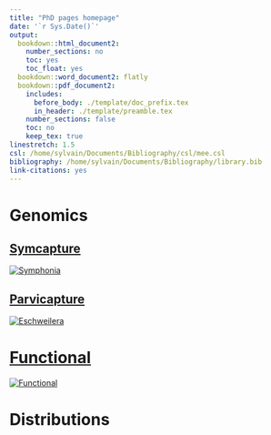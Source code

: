 ```yaml
---
title: "PhD pages homepage"
date: '`r Sys.Date()`'
output:
  bookdown::html_document2:
    number_sections: no
    toc: yes
    toc_float: yes
  bookdown::word_document2: flatly
  bookdown::pdf_document2:
    includes:
      before_body: ./template/doc_prefix.tex
      in_header: ./template/preamble.tex
    number_sections: false
    toc: no
    keep_tex: true
linestretch: 1.5
csl: /home/sylvain/Documents/Bibliography/csl/mee.csl
bibliography: /home/sylvain/Documents/Bibliography/library.bib
link-citations: yes
---
```


# Genomics

## [Symcapture](symcapture/index.html)

[![Symphonia](image/symphonia.jpg)](symcapture/index.html)

## [Parvicapture](parvicapture/index.html)

[![Eschweilera](image/eschweilera.jpg)](parvicapture/index.html)

# [Functional](functional/index.html)

[![Functional](image/functional.jpg)](functional/index.html)

# Distributions